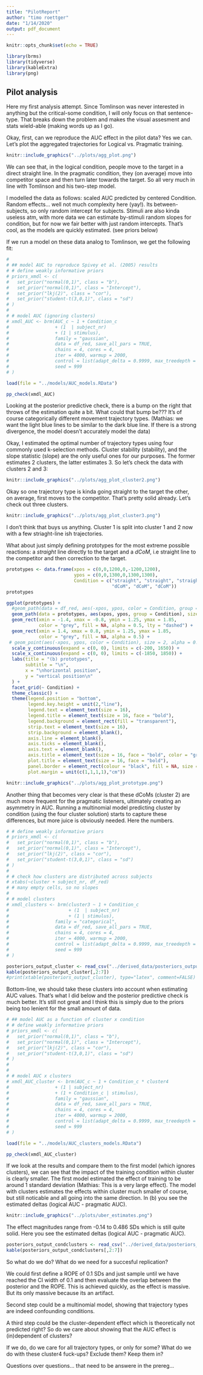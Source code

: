 ```yaml
---
title: "PilotReport"
author: "timo roettger"
date: "1/14/2020"
output: pdf_document
---
```


```r
knitr::opts_chunk$set(echo = TRUE)

library(brms)
library(tidyverse)
library(kableExtra)
library(png)

```

## Pilot analysis

Here my first analysis attempt. Since Tomlinson was never interested in anything but the critical-some condition, I will only focus on that sentence-type. That breaks down the problem and makes the visual assesment and stats wield-able (making words up as I go). 

Okay, first, can we reproduce the AUC effect in the pilot data? Yes we can. Let's plot the aggregated trajectories for Logical vs. Pragmatic training.

```r

knitr::include_graphics("../plots/agg_plot.png")


```

We can see that, in the logical condition, people move to the target in a direct straight line. In the pragmatic condition, they (on average) move into competitor space and then turn later towards the target. So all very much in line with Tomlinson and his two-step model.

I modelled the data as follows: scaled AUC predicted by centered Condition. Random effects... well not much complexity here (yay!). Its between-subjects, so only random intercept for subjects. Stimuli are also kinda useless atm, with more data we can estimate by-stimuli random slopes for condition, but for now we fair better with just random intercepts. That's cool, as the models are quickly estimated. (see priors below)

If we run a model on these data analog to Tomlinson, we get the following fit:

```r
# 
# ## model AUC to reproduce Spivey et al. (2005) results
# # define weakly informative priors
# priors_xmdl <- c(
#   set_prior("normal(0,1)", class = "b"),
#   set_prior("normal(0,1)", class = "Intercept"),
#   set_prior("lkj(2)", class = "cor"),
#   set_prior("student-t(3,0,1)", class = "sd")
# )
# 
# # model AUC (ignoring clusters)
# xmdl_AUC <- brm(AUC_c ~ 1 + Condition_c
#                 + (1  | subject_nr)
#                 + (1 | stimulus),
#                 family = "gaussian",
#                 data = df_red, save_all_pars = TRUE,
#                 chains = 4, cores = 4,
#                 iter = 4000, warmup = 2000,
#                 control = list(adapt_delta = 0.9999, max_treedepth = 12),
#                 seed = 999
# )

load(file = "../models/AUC_models.RData")

pp_check(xmdl_AUC)

```

Looking at the posterior predictive check, there is a bump on the right that throws of the estimation quite a bit. What could that bump be??? It's of course categorically different movement trajectory types. (Mathias: we want the light blue lines to be similar to the dark blue line. If there is a strong divergence, the model doesn't accurately model the data)

Okay, I estimated the optimal number of trajectory types using four commonly used k-selection methods. Cluster stability (stability), and the slope statistic (slope) are the only useful ones for our purposes. The former estimates 2 clusters, the latter estimates 3. So let's check the data with clusters 2 and 3:


```r

knitr::include_graphics("../plots/agg_plot_cluster2.png")

```

Okay so one trajectory type is kinda going straight to the target the other, on average, first moves to the competitor. That's pretty solid already. Let's check out three clusters.


```r

knitr::include_graphics("../plots/agg_plot_cluster3.png")

```

I don't think that buys us anything. Cluster 1 is split into cluster 1 and 2 now with a few striaght-line ish trajectories.

What about just simply defining prototypes for the most extreme possible reactions: a *straight* line directly to the target and a *dCoM*, i.e straight line to the competitor and then correction to the target.

```r

prototypes <- data.frame(xpos = c(0,0,1200,0,-1200,1200), 
                         ypos = c(0,0,1300,0,1300,1300),
                         Condition = c("straight", "straight", "straight",
                                       "dCoM", "dCoM", "dCoM"))
prototypes

ggplot(prototypes) +
  #geom_path(data = df_red, aes(-xpos, ypos, color = Condition, group = mt_id), size = 0.5, alpha = 0.05) +
  geom_path(data = prototypes, aes(xpos, ypos, group = Condition), size = 3, color = "black") +
  geom_rect(xmin = -1.4, xmax = -0.8, ymin = 1.25, ymax = 1.85,
            color = "grey", fill = NA, alpha = 0.5, lty = "dashed") +
  geom_rect(xmin = 1.4, xmax = 0.8, ymin = 1.25, ymax = 1.85,
            color = "grey", fill = NA, alpha = 0.5) +
 # geom_point(aes(-xpos, ypos, color = Condition), size = 2, alpha = 0.8) +
  scale_y_continuous(expand = c(0, 0), limits = c(-200, 1650)) +
  scale_x_continuous(expand = c(0, 0), limits = c(-1850, 1850)) +
  labs(title = "(b) prototypes",
       subtitle = "\n",
       x = "\nhorizontal position",
       y = "vertical position\n"
  ) +
  facet_grid(~ Condition) +
  theme_classic() +
  theme(legend.position = "bottom",
        legend.key.height = unit(2,"line"),
        legend.text = element_text(size = 16),
        legend.title = element_text(size = 16, face = "bold"),
        legend.background = element_rect(fill = "transparent"),
        strip.text = element_text(size = 16),
        strip.background = element_blank(),
        axis.line = element_blank(),
        axis.ticks = element_blank(),
        axis.text = element_blank(),
        axis.title = element_text(size = 16, face = "bold", color = "grey"),
        plot.title = element_text(size = 16, face = "bold"),
        panel.border = element_rect(colour = "black", fill = NA, size = 1),
        plot.margin = unit(c(1,1,1,1),"cm"))

```

```r

knitr::include_graphics("../plots/agg_plot_prototype.png")

```

Another thing that becomes very clear is that these dCoMs (cluster 2) are much more frequent for the pragmatic listeners, ultimately creating an asymmetry in AUC. Running a multinomial model predicting cluster by condition (using the four cluster solution) starts to capture these differences, but more juice is obviously needed. Here the numbers.

```r


# # define weakly informative priors
# priors_xmdl <- c(
#   set_prior("normal(0,1)", class = "b"),
#   set_prior("normal(0,1)", class = "Intercept"),
#   set_prior("lkj(2)", class = "cor"),
#   set_prior("student-t(3,0,1)", class = "sd")
# )
# 
# # check how clusters are distributed across subjects
# xtabs(~cluster + subject_nr, df_red)
# # many empty cells, so no slopes
# 
# # model clusters
# xmdl_clusters <- brm(cluster3 ~ 1 + Condition_c
#                      + (1  | subject_nr)
#                      + (1 | stimulus),
#                 family = "categorical",
#                 data = df_red, save_all_pars = TRUE,
#                 chains = 4, cores = 4,
#                 iter = 4000, warmup = 2000,
#                 control = list(adapt_delta = 0.9999, max_treedepth = 12),
#                 seed = 999
# )

posteriors_output_cluster <- read_csv("../derived_data/posteriors_output_cluster.csv")
kable(posteriors_output_cluster[,2:7])
#print(xtable(posteriors_output_cluster), type="latex", comment=FALSE)

```

Bottom-line, we should take these clusters into account when estimating AUC values. That's what I did below and the posterior predictive check is much better. It's still not great and I think this is simply due to the priors being too lenient for the small amount of data.

```r

# ## model AUC as a function of cluster x condition
# # define weakly informative priors
# priors_xmdl <- c(
#   set_prior("normal(0,1)", class = "b"),
#   set_prior("normal(0,1)", class = "Intercept"),
#   set_prior("lkj(2)", class = "cor"),
#   set_prior("student-t(3,0,1)", class = "sd")
# )
# 
# 
# # model AUC x clusters
# xmdl_AUC_cluster <- brm(AUC_c ~ 1 + Condition_c * cluster4
#                 + (1 | subject_nr)
#                 + (1 + Condition_c | stimulus),
#                 family = "gaussian",
#                 data = df_red, save_all_pars = TRUE,
#                 chains = 4, cores = 4,
#                 iter = 4000, warmup = 2000,
#                 control = list(adapt_delta = 0.9999, max_treedepth = 12),
#                 seed = 999
# )

load(file = "../models/AUC_clusters_models.RData")

pp_check(xmdl_AUC_cluster)

```

If we look at the results and compare them to the first model (which ignores clusters), we can see that the impact of the training condition within cluster is clearly smaller. The first model estimated the effect of training to be around 1 standard deviation (Mathias: This is a very large effect). The model with clusters estimates the effects within cluster much smaller of course, but still noticable and all going into the same direction. In (b) you see the estimated deltas (logical AUC - pragmatic AUC).


```r

knitr::include_graphics("../plots/uber_estimates.png")

```

The effect magnitudes range from -0.14 to 0.486 SDs which is still quite solid. Here you see the estimated deltas (logical AUC - pragmatic AUC).

```r

posteriors_output_condclusters <- read_csv("../derived_data/posteriors_output_condclusters.csv")
kable(posteriors_output_condclusters[,2:7])

```

So what do we do? What do we need for a succesful replication? 

We could first define a ROPE of 0.1 SDs and just sample until we have reached the CI width of 0.1 and then evaluate the overlap between the posterior and the ROPE. This is achieved quickly, as the effect is massive. But its only massive because its an artifact. 

Second step could be a multinomial model, showing that trajectory types are indeed confounding conditions. 

A third step could be the cluster-dependent effect which is theoretically not predicted right? So do we care about showing that the AUC effect is (in)dependent of clusters?

If we do, do we care for all trajectory types, or only for some? What do we do with these cluster4 fuck-ups? Exclude them? Keep them in?

Questions over questions... that need to be answere in the prereg...
